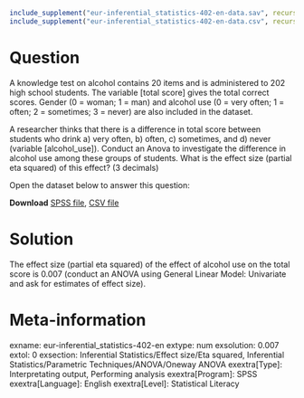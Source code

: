 ```{r, echo = FALSE, results = "hide"}
include_supplement("eur-inferential_statistics-402-en-data.sav", recursive = TRUE)
include_supplement("eur-inferential_statistics-402-en-data.csv", recursive = TRUE)
```

Question
========
A knowledge test on alcohol contains 20 items and is administered to 202 high school students. The variable [total score] gives the total correct scores. Gender (0 = woman; 1 = man) and alcohol use (0 = very often; 1 = often; 2 = sometimes; 3 = never) are also included in the dataset. 

A researcher thinks that there is a difference in total score between students who drink a) very often, b) often,  c) sometimes, and d) never (variable [alcohol_use]). Conduct an Anova to investigate the difference in alcohol use among these groups of students. What is the effect size (partial eta squared) of this effect? (3 decimals)

Open the dataset below to answer this question:

**Download** [SPSS file](eur-inferential_statistics-402-en-data.sav), [CSV file](eur-inferential_statistics-402-en-data.csv)


Solution
========
The effect size (partial eta squared) of the effect of alcohol use on the total score is 0.007 (conduct an ANOVA using General Linear Model: Univariate and ask for estimates of effect size).


Meta-information
================
exname: eur-inferential_statistics-402-en
extype: num
exsolution: 0.007
extol: 0
exsection: Inferential Statistics/Effect size/Eta squared, Inferential Statistics/Parametric Techniques/ANOVA/Oneway ANOVA
exextra[Type]: Interpretating output, Performing analysis
exextra[Program]: SPSS
exextra[Language]: English
exextra[Level]: Statistical Literacy